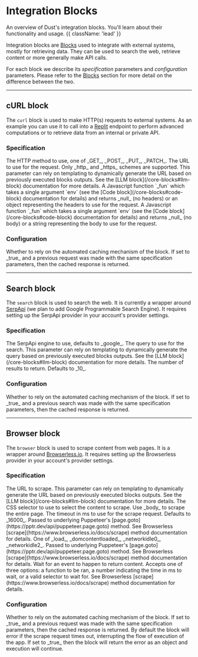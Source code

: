 
# Integration Blocks

An overview of Dust's integration blocks. You'll learn about their functionality and usage. {{
className: 'lead' }}

Integration blocks are [Blocks](/overview#blocks) used to integrate with external systems, mostly
for retrieving data. They can be used to search the web, retrieve content or more generally make API
calls.

For each block we describe its _specification_ parameters and _configuration_ parameters. Please
refer to the [Blocks](/overview#blocks) section for more detail on the difference between the two.

---

## cURL block

The `curl` block is used to make HTTP(s) requests to external systems. As an example you can use it
to call into a [Replit](https://replit.com) endpoint to perform advanced computations or to retrieve
data from an internal or private API.

### Specification

<Properties>
  <Property name="method" type="string">
    The HTTP method to use, one of _GET_, _POST_, _PUT_, _PATCH_.
  </Property>
  <Property name="url" type="string">
    The URL to use for the request. Only _http_ and _https_ schemes are
    supported. This parameter can rely on templating to dynamically generate the
    URL based on previously executed blocks outputs. See the [LLM
    block](/core-blocks#llm-block) documentation for more details.
  </Property>
  <Property name="headers_code" type="javascript">
    A Javascript function `_fun` which takes a single argument `env` (see the
    [Code block](/core-blocks#code-block) documentation for details) and returns
    _null_ (no headers) or an object representing the headers to use for the
    request.
  </Property>
  <Property name="body_code" type="javascript">
    A Javascript function `_fun` which takes a single argument `env` (see the
    [Code block](/core-blocks#code-block) documentation for details) and returns
    _null_ (no body) or a string representing the body to use for the request.
  </Property>
</Properties>

### Configuration

<Properties>
  <Property name="use_cache" type="bool">
    Whether to rely on the automated caching mechanism of the block. If set to
    _true_ and a previous request was made with the same specification
    parameters, then the cached response is returned.
  </Property>
</Properties>

---

## Search block

The `search` block is used to search the web. It is currently a wrapper around
[SerpApi](https://serpapi.com/) (we plan to add Google Programmable Search Engine). It requires
setting up the SerpApi provider in your account's provider settings.

### Specification

<Properties>
  <Property name="engine" type="optional string">
    The SerpApi engine to use, defaults to _google_.
  </Property>
  <Property name="query" type="string">
    The query to use for the search. This parameter can rely on templating to
    dynamically generate the query based on previously executed blocks outputs.
    See the [LLM block](/core-blocks#llm-block) documentation for more details.
  </Property>
  <Property name="num" type="optional integer">
    The number of results to return. Defaults to _10_.
  </Property>
</Properties>

### Configuration

<Properties>
  <Property name="use_cache" type="bool">
    Whether to rely on the automated caching mechanism of the block. If set to
    _true_ and a previous search was made with the same specification
    parameters, then the cached response is returned.
  </Property>
</Properties>

---

## Browser block

The `browser` block is used to scrape content from web pages. It is a wrapper around
[Browserless.io](https://browserless.io/). It requires setting up the Browserless provider in your
account's provider settings.

### Specification

<Properties>
  <Property name="url" type="string">
    The URL to scrape. This parameter can rely on templating to dynamically
    generate the URL based on previously executed blocks outputs. See the [LLM
    block](/core-blocks#llm-block) documentation for more details.
  </Property>
  <Property name="selector" type="string">
    The CSS selector to use to select the content to scrape. Use _body_ to
    scrape the entire page.
  </Property>
  <Property name="timeout" type="optional integer">
    The timeout in ms to use for the scrape request. Defaults to _16000_. Passed
    to underlying Puppeteer's
    [page.goto](https://pptr.dev/api/puppeteer.page.goto) method. See
    Browserless [scrape](https://www.browserless.io/docs/scrape) method
    documentation for details.
  </Property>
  <Property name="wait_until" type="optional string">
    One of _load_, _domcontentloaded_, _networkidle0_, _networkidle2_. Passed to
    underlying Puppeteer's [page.goto](https://pptr.dev/api/puppeteer.page.goto)
    method. See Browserless [scrape](https://www.browserless.io/docs/scrape)
    method documentation for details.
  </Property>
  <Property name="wait_for" type="optional string">
    Wait for an event to happen to return content. Accepts one of three options:
    a function to be ran, a number indicating the time in ms to wait, or a valid
    selector to wait for. See Browserless
    [scrape](https://www.browserless.io/docs/scrape) method documentation for
    details.
  </Property>
</Properties>

### Configuration

<Properties>
  <Property name="use_cache" type="bool">
    Whether to rely on the automated caching mechanism of the block. If set to
    _true_ and a previous request was made with the same specification
    parameters, then the cached response is returned.
  </Property>
  <Property name="error_as_output" type="bool">
    By default the block will error if the scrape request times out,
    interrupting the flow of execution of the app. If set to _true_ then the
    block will return the error as an object and execution will continue.
  </Property>
</Properties>
